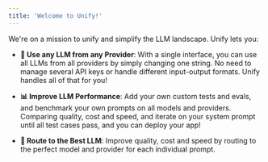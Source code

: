 ```yaml
---
title: 'Welcome to Unify!'
---
```


We're on a mission to unify and simplify the LLM landscape. Unify lets you:

* **🔑 Use any LLM from any Provider**: With a single interface, you can use all LLMs 
from all providers by simply changing one string. No need to manage several API keys 
or handle different input-output formats. Unify handles all of that for you!

* **📊 Improve LLM Performance**: Add your own custom tests and evals, and benchmark 
your own prompts on all models and providers. Comparing quality, cost and speed, and 
iterate on your system prompt until all test cases pass, and you can deploy your app!

* **🔀 Route to the Best LLM**: Improve quality, cost and speed by routing to the perfect 
model and provider for each individual prompt.
